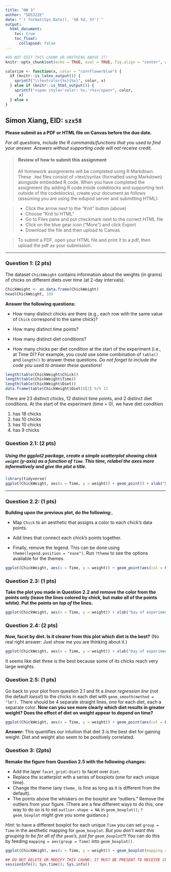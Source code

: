 ```yaml
---
title: "HW 3"
author: "SDS322E"
date: "`r format(Sys.Date(), '%B %d, %Y')`"
output:
  html_document:
    toc: true
    toc_float:
      collapsed: false
---
```


```r
#DO NOT EDIT THIS CHUNK OR ANYTHING ABOVE IT!
knitr::opts_chunk$set(echo = TRUE, eval = TRUE, fig.align = "center", warning = F, message = F, tidy=T, tidy.opts=list(width.cutoff=50))
```

```r
colorize <- function(x, color = "cornflowerblue") {
  if (knitr::is_latex_output()) {
    sprintf("\\textcolor{%s}{%s}", color, x)
  } else if (knitr::is_html_output()) {
    sprintf("<span style='color: %s;'>%s</span>", color,
      x)
  } else x
}
```

## Simon Xiang, EID: `szx58`

**Please submit as a PDF or HTML file on Canvas before the due date.**

*For all questions, include the R commands/functions that you used to find your answer. Answers without supporting code will not receive credit.*

> #### Review of how to submit this assignment
>
> All homework assignments will be completed using R Markdown. These `.Rmd` files consist of \>text/syntax (formatted using Markdown) alongside embedded R code. When you have completed the assignment (by adding R code inside codeblocks and supporting text outside of the codeblocks), create your document as follows (assuming you are using the edupod server and submitting HTML):

> -   Click the arrow next to the "Knit" button (above)
> -   Choose "Knit to HTML"
> -   Go to Files pane and put checkmark next to the correct HTML file
> -   Click on the blue gear icon ("More") and click Export
> -   Download the file and then upload to Canvas

> To submit a PDF, open your HTML file and print it to a pdf, then upload the pdf as your submission.

------------------------------------------------------------------------

### Question 1: (2 pts)

The dataset `ChickWeight` contains information about the weights (in grams) of chicks on different diets over time (at 2-day intervals).

```r
ChickWeight <- as.data.frame(ChickWeight)
head(ChickWeight, 10)
```

**Answer the following questions:**

-   How many distinct chicks are there (e.g., each row with the same value of `Chick` correspond to the same chick)?

-   How many distinct time points?

-   How many distinct diet conditions?

-   How many chicks per diet condition at the start of the experiment (i.e., at Time 0)? For example, you could use some combination of `table()` and `length()` to answer these questions. *Do not forget to include the code you used to answer these questions!*

```r
length(table(ChickWeight$Chick))
length(table(ChickWeight$Time))
length(table(ChickWeight$Diet))
data.frame(table(ChickWeight$Diet))[2] %/% 12
```

There are 23 distinct chicks, 12 distinct time points, and 2 distinct diet conditions. At the start of the experiment (time = 0), we have diet condition

1. has 18 chicks
2. has 10 chicks
3. has 10 chicks
4. has 9 chicks

### Question 2.1: (2 pts)

##### Using the ggplot2 package, create a simple scatterplot showing chick `weight` (y-axis) as a function of `Time`. This time, relabel the axes more informatively and give the plot a title.

```r
library(tidyverse)
ggplot(ChickWeight, aes(x = Time, y = weight)) + geom_point() + xlab("Day of experiment") + ylab("Chick weight") + ggtitle("Scatterplot of chick weight as a function of the day of the experiment")
```

------------------------------------------------------------------------

### Question 2.2: (1 pts)

**Building upon the previous plot, do the following:**,

-   Map `Chick` to an aesthetic that assigns a color to each chick's data points.

-   Add lines that connect each chick's points together.

-   Finally, remove the legend. This can be done using `theme(legend.position = "none")`. Run `?theme` to see the options available for the themes.

```r
ggplot(ChickWeight, aes(x = Time, y = weight)) + geom_point(aes(col = Chick)) + xlab("Day of experiment") + ylab("Chick weight") + ggtitle("Scatterplot of chick weight as a function of the day of the experiment") + geom_line(aes(group = Chick, col = Chick)) + theme_classic()+  theme(legend.position = "none")
```

### Question 2.3: (1 pts)

**Take the plot you made in Question 2.2 and remove the color from the points only (leave the lines colored by chick, but make all of the points white). Put the points *on top of* the lines.**

```r
ggplot(ChickWeight, aes(x = Time, y = weight)) + xlab("Day of experiment") + ylab("Chick weight") + ggtitle("Scatterplot of chick weight as a function of the Day of experiment") + geom_line(aes(group = Chick, col = Chick)) + geom_point(col = "black", stroke = 0.5, shape = 21, fill = "white") +  theme_classic() +  theme(legend.position = "none")
```

### Question 2.4: (2 pts)

**Now, facet by diet. Is it clearer from this plot which diet is the best?** (No real right answer: Just show me you are thinking about it.)

```r
ggplot(ChickWeight, aes(x = Time, y = weight)) + xlab("Day of experiment") + ylab("Chick weight") + ggtitle("Scatterplot of chick weight as a function of the Day of experiment") + geom_line(aes(group = Chick, col = Chick)) + geom_point(col = "black", stroke = 0.5, shape = 21, fill = "white") +  theme_classic() +  theme(legend.position = "none") + facet_grid(~Diet)
```

It seems like diet three is the best because some of its chicks reach very large weights.

### Question 2.5: (1 pts)

Go back to your plot from question 2.1 and fit a *linear regression line* (not the default *loess*!) to the chicks in each diet with `geom_smooth(method = "lm").` There should be 4 separate straight lines, one for each diet, each a separate color. **Now can you see more clearly which diet results in greater weight? Does the effect of diet on weight appear to depend on time?**

```r
ggplot(ChickWeight, aes(x = Time, y = weight)) + geom_point(aes(col = Diet)) + xlab("Day of experiment") + ylab("Chick weight") + ggtitle("Scatterplot of chick weight as a function of the day of the experiment") + geom_smooth(method = "lm", aes(group = Diet, col = Diet)) + theme_bw()
```

**Answer:** This quantifies our intuition that diet 3 is the best diet for gaining weight. Diet and weight also seem to be positively correlated.

### Question 3: (2pts)

**Remake the figure from Question 2.5 with the following changes:**

-   Add the layer `facet_grid(~Diet)` to facet over `Diet`.
-   Replace the scatterplot with a series of boxplots (one for each unique time).
-   Change the theme (any `theme_` is fine as long as it is different from the default).
-   The points above the whiskers on the boxplot are "outliers." Remove the outliers from your figure. (There are a few different ways to do this; one way to do so is to set `outlier.shape = NA` in `geom_boxplot()`; `?geom_boxplot` might give you some guidance.)

*Hint:* to have a different boxplot for each unique `Time` you can set `group = Time` in the aesthetic mapping for `geom_boxplot`. *But you don't want this grouping to be for all of the `geom`'s, just for `geom_boxplot`!!!* You can do this by feeding `mapping = aes(group = Time)` into `geom_boxplot()`.

```r
ggplot(ChickWeight, aes(x = Time, y = weight)) + geom_boxplot(mapping = aes(group = Time, col = Diet), outlier.shape = NA) + xlab("Day of experiment") + ylab("Chick weight") + ggtitle("Scatterplot of chick weight as a function of the day of the experiment") + theme_bw() + facet_grid(~Diet) + geom_smooth(method = "lm", mapping = aes(group = Diet, col = Diet))
```

```R
## DO NOT DELETE OR MODIFY THIS CHUNK: IT MUST BE PRESENT TO RECEIVE CREDIT FOR THE ASSIGNMENT
sessionInfo(); Sys.time(); Sys.info()
```
